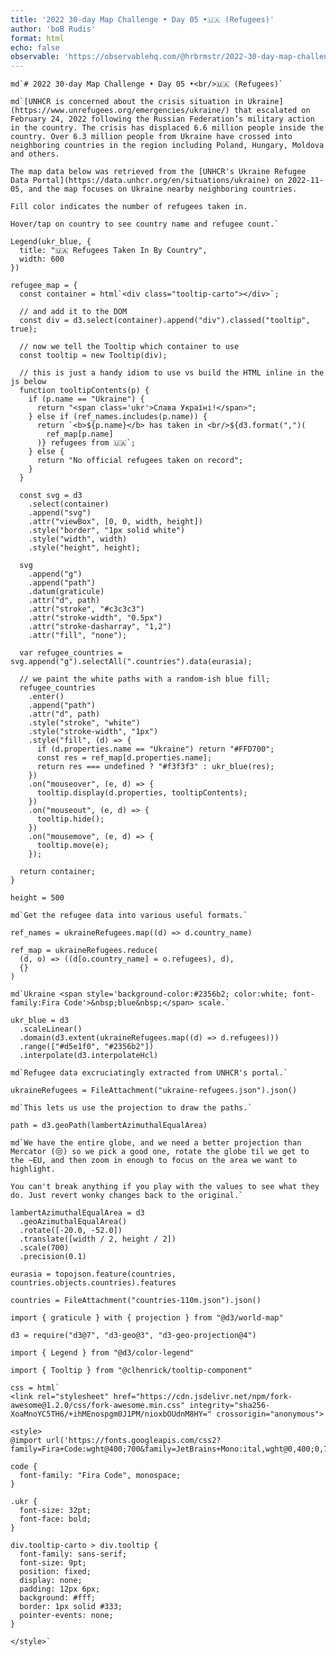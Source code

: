 ```yaml
---
title: '2022 30-day Map Challenge • Day 05 •🇺🇦 (Refugees)'
author: 'boB Rudis'
format: html
echo: false
observable: 'https://observablehq.com/@hrbrmstr/2022-30-day-map-challenge-day-05'
---
```


```ojs
md`# 2022 30-day Map Challenge • Day 05 •<br/>🇺🇦 (Refugees)`
```

```ojs
md`[UNHCR is concerned about the crisis situation in Ukraine](https://www.unrefugees.org/emergencies/ukraine/) that escalated on February 24, 2022 following the Russian Federation’s military action in the country. The crisis has displaced 6.6 million people inside the country. Over 6.3 million people from Ukraine have crossed into neighboring countries in the region including Poland, Hungary, Moldova and others. 

The map data below was retrieved from the [UNHCR's Ukraine Refugee Data Portal](https://data.unhcr.org/en/situations/ukraine) on 2022-11-05, and the map focuses on Ukraine nearby neighboring countries.

Fill color indicates the number of refugees taken in.

Hover/tap on country to see country name and refugee count.`
```

```ojs
Legend(ukr_blue, {
  title: "🇺🇦 Refugees Taken In By Country",
  width: 600
})
```

```ojs
refugee_map = {
  const container = html`<div class="tooltip-carto"></div>`;

  // and add it to the DOM
  const div = d3.select(container).append("div").classed("tooltip", true);

  // now we tell the Tooltip which container to use
  const tooltip = new Tooltip(div);

  // this is just a handy idiom to use vs build the HTML inline in the js below
  function tooltipContents(p) {
    if (p.name == "Ukraine") {
      return "<span class='ukr'>Слава Україні!</span>";
    } else if (ref_names.includes(p.name)) {
      return `<b>${p.name}</b> has taken in <br/>${d3.format(",")(
        ref_map[p.name]
      )} refugees from 🇺🇦`;
    } else {
      return "No official refugees taken on record";
    }
  }

  const svg = d3
    .select(container)
    .append("svg")
    .attr("viewBox", [0, 0, width, height])
    .style("border", "1px solid white")
    .style("width", width)
    .style("height", height);

  svg
    .append("g")
    .append("path")
    .datum(graticule)
    .attr("d", path)
    .attr("stroke", "#c3c3c3")
    .attr("stroke-width", "0.5px")
    .attr("stroke-dasharray", "1,2")
    .attr("fill", "none");

  var refugee_countries = svg.append("g").selectAll(".countries").data(eurasia);

  // we paint the white paths with a random-ish blue fill;
  refugee_countries
    .enter()
    .append("path")
    .attr("d", path)
    .style("stroke", "white")
    .style("stroke-width", "1px")
    .style("fill", (d) => {
      if (d.properties.name == "Ukraine") return "#FFD700";
      const res = ref_map[d.properties.name];
      return res === undefined ? "#f3f3f3" : ukr_blue(res);
    })
    .on("mouseover", (e, d) => {
      tooltip.display(d.properties, tooltipContents);
    })
    .on("mouseout", (e, d) => {
      tooltip.hide();
    })
    .on("mousemove", (e, d) => {
      tooltip.move(e);
    });

  return container;
}
```

```ojs
height = 500
```

```ojs
md`Get the refugee data into various useful formats.`
```

```ojs
ref_names = ukraineRefugees.map((d) => d.country_name)
```

```ojs
ref_map = ukraineRefugees.reduce(
  (d, o) => ((d[o.country_name] = o.refugees), d),
  {}
)
```

```ojs
md`Ukraine <span style='background-color:#2356b2; color:white; font-family:Fira Code'>&nbsp;blue&nbsp;</span> scale.`
```

```ojs
ukr_blue = d3
  .scaleLinear()
  .domain(d3.extent(ukraineRefugees.map((d) => d.refugees)))
  .range(["#d5e1f0", "#2356b2"])
  .interpolate(d3.interpolateHcl)
```

```ojs
md`Refugee data excruciatingly extracted from UNHCR's portal.`
```

```ojs
ukraineRefugees = FileAttachment("ukraine-refugees.json").json()
```

```ojs
md`This lets us use the projection to draw the paths.`
```

```ojs
path = d3.geoPath(lambertAzimuthalEqualArea)
```

```ojs
md`We have the entire globe, and we need a better projection than Mercator (😒) so we pick a good one, rotate the globe til we get to the ~EU, and then zoom in enough to focus on the area we want to highlight.

You can't break anything if you play with the values to see what they do. Just revert wonky changes back to the original.`
```

```ojs
lambertAzimuthalEqualArea = d3
  .geoAzimuthalEqualArea()
  .rotate([-20.0, -52.0])
  .translate([width / 2, height / 2])
  .scale(700)
  .precision(0.1)
```

```ojs
eurasia = topojson.feature(countries, countries.objects.countries).features
```

```ojs
countries = FileAttachment("countries-110m.json").json()
```

```ojs
import { graticule } with { projection } from "@d3/world-map"
```

```ojs
d3 = require("d3@7", "d3-geo@3", "d3-geo-projection@4")
```

```ojs
import { Legend } from "@d3/color-legend"
```

```ojs
import { Tooltip } from "@clhenrick/tooltip-component"
```

```ojs
css = html`
<link rel="stylesheet" href="https://cdn.jsdelivr.net/npm/fork-awesome@1.2.0/css/fork-awesome.min.css" integrity="sha256-XoaMnoYC5TH6/+ihMEnospgm0J1PM/nioxbOUdnM8HY=" crossorigin="anonymous">

<style>
@import url('https://fonts.googleapis.com/css2?family=Fira+Code:wght@400;700&family=JetBrains+Mono:ital,wght@0,400;0,700;1,400;1,700&display=swap');

code {
  font-family: "Fira Code", monospace;
}

.ukr {
  font-size: 32pt;
  font-face: bold;
}

div.tooltip-carto > div.tooltip {
  font-family: sans-serif;
  font-size: 9pt;
  position: fixed;
  display: none;
  padding: 12px 6px;
  background: #fff;
  border: 1px solid #333;
  pointer-events: none;
}

</style>`
```

